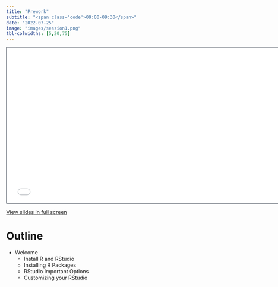 ```yaml
---
title: "Prework"
subtitle: "<span class='code'>09:00-09:30</span>"
date: "2022-07-25"
image: "images/session1.png"
tbl-colwidths: [5,20,75]
---
```


```{=html}
<iframe class="slide-deck" src="../materials/00_Prework.html" height="420" width="747" style="border: 1px solid #2e3846;"></iframe>
```
[View slides in full screen](../materials/slides00_Prework.html)

# Outline

-   Welcome
    -   Install R and RStudio
    -   Installing R Packages
    -   RStudio Important Options
    -   Customizing your RStudio
